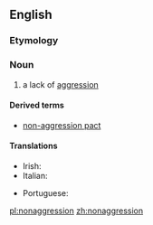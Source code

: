 ==English==

===Etymology===
{{prefix|non|aggression|lang=en}}

===Noun===
{{en-noun|-|s}}

# a lack of [[aggression]]

====Derived terms====
* [[non-aggression pact]]

====Translations====
{{trans-top|a lack of aggression}}
* Irish: {{t|ga|neamhionsaitheacht|f}}
* Italian: {{t|it|non belligeranza|f}}
{{trans-mid}}
* Portuguese: {{t|pt|[[não]]-[[agressão]]|f}}
{{trans-bottom}}

[[pl:nonaggression]]
[[zh:nonaggression]]
